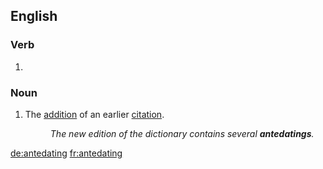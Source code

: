 
==English==

===Verb===
{{head|en}}

# {{present participle of|antedate}}

===Noun===
{{en-noun}}

# The [[addition]] of an earlier [[citation]].
#: ''The new edition of the dictionary contains several '''antedatings'''.''

[[de:antedating]]
[[fr:antedating]]